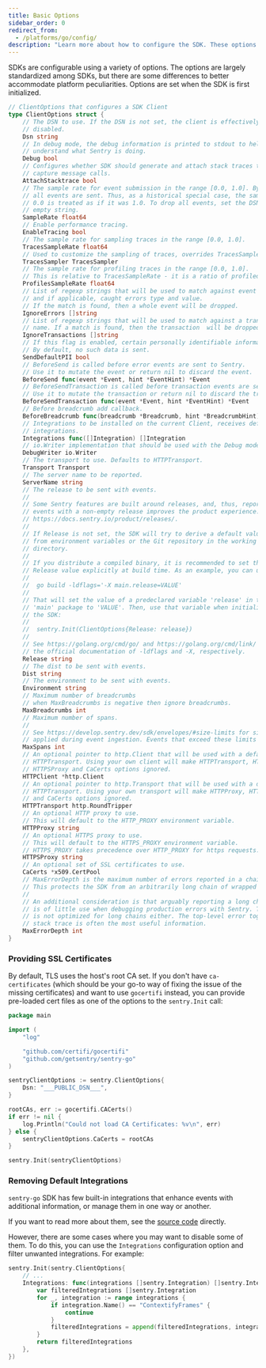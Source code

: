 ```yaml
---
title: Basic Options
sidebar_order: 0
redirect_from:
  - /platforms/go/config/
description: "Learn more about how to configure the SDK. These options are set when the SDK is first initialized, passed to the init method as an object."
---
```


SDKs are configurable using a variety of options. The options are largely standardized among SDKs, but there are some differences to better accommodate platform peculiarities. Options are set when the SDK is first
initialized.

<PlatformContent includePath="configuration/config-intro" />

```go
// ClientOptions that configures a SDK Client
type ClientOptions struct {
	// The DSN to use. If the DSN is not set, the client is effectively
	// disabled.
	Dsn string
	// In debug mode, the debug information is printed to stdout to help you
	// understand what Sentry is doing.
	Debug bool
	// Configures whether SDK should generate and attach stack traces to pure
	// capture message calls.
	AttachStacktrace bool
	// The sample rate for event submission in the range [0.0, 1.0]. By default,
	// all events are sent. Thus, as a historical special case, the sample rate
	// 0.0 is treated as if it was 1.0. To drop all events, set the DSN to the
	// empty string.
	SampleRate float64
	// Enable performance tracing.
	EnableTracing bool
	// The sample rate for sampling traces in the range [0.0, 1.0].
	TracesSampleRate float64
	// Used to customize the sampling of traces, overrides TracesSampleRate.
	TracesSampler TracesSampler
	// The sample rate for profiling traces in the range [0.0, 1.0].
	// This is relative to TracesSampleRate - it is a ratio of profiled traces out of all sampled traces.
	ProfilesSampleRate float64
	// List of regexp strings that will be used to match against event's message
	// and if applicable, caught errors type and value.
	// If the match is found, then a whole event will be dropped.
	IgnoreErrors []string
	// List of regexp strings that will be used to match against a transaction's
	// name. If a match is found, then the transaction  will be dropped.
	IgnoreTransactions []string
	// If this flag is enabled, certain personally identifiable information (PII) is added by active integrations.
	// By default, no such data is sent.
	SendDefaultPII bool
	// BeforeSend is called before error events are sent to Sentry.
	// Use it to mutate the event or return nil to discard the event.
	BeforeSend func(event *Event, hint *EventHint) *Event
	// BeforeSendTransaction is called before transaction events are sent to Sentry.
	// Use it to mutate the transaction or return nil to discard the transaction.
	BeforeSendTransaction func(event *Event, hint *EventHint) *Event
	// Before breadcrumb add callback.
	BeforeBreadcrumb func(breadcrumb *Breadcrumb, hint *BreadcrumbHint) *Breadcrumb
	// Integrations to be installed on the current Client, receives default
	// integrations.
	Integrations func([]Integration) []Integration
	// io.Writer implementation that should be used with the Debug mode.
	DebugWriter io.Writer
	// The transport to use. Defaults to HTTPTransport.
	Transport Transport
	// The server name to be reported.
	ServerName string
	// The release to be sent with events.
	//
	// Some Sentry features are built around releases, and, thus, reporting
	// events with a non-empty release improves the product experience. See
	// https://docs.sentry.io/product/releases/.
	//
	// If Release is not set, the SDK will try to derive a default value
	// from environment variables or the Git repository in the working
	// directory.
	//
	// If you distribute a compiled binary, it is recommended to set the
	// Release value explicitly at build time. As an example, you can use:
	//
	// 	go build -ldflags='-X main.release=VALUE'
	//
	// That will set the value of a predeclared variable 'release' in the
	// 'main' package to 'VALUE'. Then, use that variable when initializing
	// the SDK:
	//
	// 	sentry.Init(ClientOptions{Release: release})
	//
	// See https://golang.org/cmd/go/ and https://golang.org/cmd/link/ for
	// the official documentation of -ldflags and -X, respectively.
	Release string
	// The dist to be sent with events.
	Dist string
	// The environment to be sent with events.
	Environment string
	// Maximum number of breadcrumbs
	// when MaxBreadcrumbs is negative then ignore breadcrumbs.
	MaxBreadcrumbs int
	// Maximum number of spans.
	//
	// See https://develop.sentry.dev/sdk/envelopes/#size-limits for size limits
	// applied during event ingestion. Events that exceed these limits might get dropped.
	MaxSpans int
	// An optional pointer to http.Client that will be used with a default
	// HTTPTransport. Using your own client will make HTTPTransport, HTTPProxy,
	// HTTPSProxy and CaCerts options ignored.
	HTTPClient *http.Client
	// An optional pointer to http.Transport that will be used with a default
	// HTTPTransport. Using your own transport will make HTTPProxy, HTTPSProxy
	// and CaCerts options ignored.
	HTTPTransport http.RoundTripper
	// An optional HTTP proxy to use.
	// This will default to the HTTP_PROXY environment variable.
	HTTPProxy string
	// An optional HTTPS proxy to use.
	// This will default to the HTTPS_PROXY environment variable.
	// HTTPS_PROXY takes precedence over HTTP_PROXY for https requests.
	HTTPSProxy string
	// An optional set of SSL certificates to use.
	CaCerts *x509.CertPool
	// MaxErrorDepth is the maximum number of errors reported in a chain of errors.
	// This protects the SDK from an arbitrarily long chain of wrapped errors.
	//
	// An additional consideration is that arguably reporting a long chain of errors
	// is of little use when debugging production errors with Sentry. The Sentry UI
	// is not optimized for long chains either. The top-level error together with a
	// stack trace is often the most useful information.
	MaxErrorDepth int
}
```

### Providing SSL Certificates

By default, TLS uses the host's root CA set. If you don't have `ca-certificates` (which should be your go-to way of fixing the issue of the missing certificates) and want to use `gocertifi` instead, you can provide pre-loaded cert files as one of the options to the `sentry.Init` call:

```go
package main

import (
	"log"

	"github.com/certifi/gocertifi"
	"github.com/getsentry/sentry-go"
)

sentryClientOptions := sentry.ClientOptions{
	Dsn: "___PUBLIC_DSN___",
}

rootCAs, err := gocertifi.CACerts()
if err != nil {
	log.Println("Could not load CA Certificates: %v\n", err)
} else {
	sentryClientOptions.CaCerts = rootCAs
}

sentry.Init(sentryClientOptions)
```

### Removing Default Integrations

`sentry-go` SDK has few built-in integrations that enhance events with additional information, or manage them in one way or another.

If you want to read more about them, see the [source code](https://github.com/getsentry/sentry-go/blob/master/integrations.go) directly.

However, there are some cases where you may want to disable some of them. To do this, you can use the `Integrations` configuration option and filter unwanted integrations. For example:

```go
sentry.Init(sentry.ClientOptions{
	// ...
	Integrations: func(integrations []sentry.Integration) []sentry.Integration {
		var filteredIntegrations []sentry.Integration
		for _, integration := range integrations {
			if integration.Name() == "ContextifyFrames" {
				continue
			}
			filteredIntegrations = append(filteredIntegrations, integration)
		}
		return filteredIntegrations
	},
})
```
